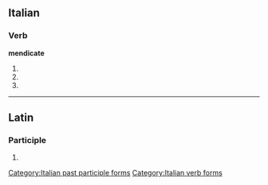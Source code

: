 ==Italian==

===Verb===
'''mendicate'''

# {{form of|[[second-person|Second-person]] [[plural]] [[present tense]]|[[mendicare#Italian|mendicare]]|lang=Italian}}
# {{form of|Second-person plural [[imperative]]|mendicare#Italian|mendicare|lang=Italian}}
# {{form of|[[feminine|Feminine]] plural|[[mendicato]]}}

[[Category:Italian past participle forms]]
[[Category:Italian verb forms]]

----

==Latin==

===Participle===
{{la-part-form|mendīcāte}}

# {{inflection of|[[mendicatus#Latin|mendīcātus]]||voc|m|s|lang=la}}